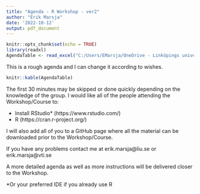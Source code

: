 ```yaml
---
title: "Agenda - R Workshop - ver2"
author: "Erik Marsja"
date: '2022-10-12'
output: pdf_document
---
```


```r
knitr::opts_chunk$set(echo = TRUE)
library(readxl)
AgendaTable <- read_excel("C:/Users/EMarsja/OneDrive - Linköpings universitet/WSps/MDU-RKurs/AgendaTable.xlsx")
```

This is a rough agenda and I can change it according to wishes. 


```r
knitr::kable(AgendaTable)
```

The first 30 minutes may be skipped or done quickly depending on the knowledge of the group.
I would like all of the people attending the Workshop/Course to:

- Install RStudio* (https://www.rstudio.com/)
- R (https://cran.r-project.org/)

I will also add all of you to a GitHub page where all the material can be downloaded prior to the Workshop/Course. 

If you have any problems contact me at erik.marsja@liu.se or erik.marsja@vti.se

A more detailed agenda as well as more instructions will be delivered closer to the Workshop.

*Or your preferred IDE if you already use R